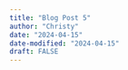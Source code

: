 ```yaml
---
title: "Blog Post 5"
author: "Christy"
date: "2024-04-15"
date-modified: "2024-04-15"
draft: FALSE
---
```


